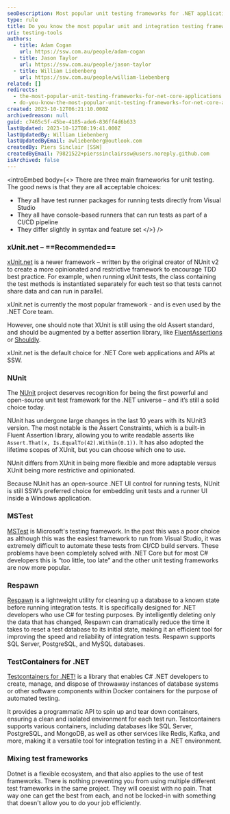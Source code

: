 ```yaml
---
seoDescription: Most popular unit testing frameworks for .NET applications include xUnit, NUnit, and MSTest, each with its own strengths and syntax.
type: rule
title: Do you know the most popular unit and integration testing frameworks for .NET applications?
uri: testing-tools
authors:
  - title: Adam Cogan
    url: https://ssw.com.au/people/adam-cogan
  - title: Jason Taylor
    url: https://ssw.com.au/people/jason-taylor
  - title: William Liebenberg
    url: https://ssw.com.au/people/william-liebenberg
related: []
redirects:
  - the-most-popular-unit-testing-frameworks-for-net-core-applications
  - do-you-know-the-most-popular-unit-testing-frameworks-for-net-core-applications
created: 2023-10-12T06:21:10.000Z
archivedreason: null
guid: c7465c5f-45be-4185-ade6-836ff4d6b633
lastUpdated: 2023-10-12T08:19:41.000Z
lastUpdatedBy: William Liebenberg
lastUpdatedByEmail: awliebenberg@outlook.com
createdBy: Piers Sinclair [SSW]
createdByEmail: 79821522+pierssinclairssw@users.noreply.github.com
isArchived: false
---
```


<introEmbed
  body={<>
There are three main frameworks for unit testing. The good news is that they are all acceptable choices:

* They all have test runner packages for running tests directly from Visual Studio
* They all have console-based runners that can run tests as part of a CI/CD pipeline
* They differ slightly in syntax and feature set
  </>}
/>
### xUnit.net – ==Recommended==

[xUnit.net](https://xunit.net/) is a newer framework – written by the original creator of NUnit v2 to create a more opinionated and restrictive framework to encourage TDD best practice. For example, when running xUnit tests, the class containing the test methods is instantiated separately for each test so that tests cannot share data and can run in parallel.

xUnit.net is currently the most popular framework - and is even used by the .NET Core team.

However, one should note that XUnit is still using the old Assert standard, and should be augmented by a better assertion library, like [FluentAssertions](https://fluentassertions.com/) or [Shouldly](https://github.com/shouldly/shouldly).

xUnit.net is the default choice for .NET Core web applications and APIs at SSW.

### NUnit

The [NUnit](https://github.com/nunit/docs) project deserves recognition for being the first powerful and open-source unit test framework for the .NET universe – and it’s still a solid choice today.

NUnit has undergone large changes in the last 10 years with its NUnit3 version. The most notable is the Assert Constraints, which is a built-in Fluent Assertion library, allowing you to write readable asserts like `Assert.That(x, Is.EqualTo(42).Within(0.1))`. It has also adopted the lifetime scopes of XUnit, but you can choose which one to use.

NUnit differs from XUnit in being more flexible and more adaptable versus XUnit being more restrictive and opinionated.

Because NUnit has an open-source .NET UI control for running tests, NUnit is still SSW’s preferred choice for embedding unit tests and a runner UI inside a Windows application.

### MSTest

[MSTest](https://docs.microsoft.com/en-us/visualstudio/test/getting-started-with-unit-testing?WT.mc_id=DT-MVP-33518) is Microsoft's testing framework. In the past this was a poor choice as although this was the easiest framework to run from Visual Studio, it was extremely difficult to automate these tests from CI/CD build servers. These problems have been completely solved with .NET Core but for most C# developers this is “too little, too late” and the other unit testing frameworks are now more popular.

### Respawn

[Respawn](https://github.com/jbogard/Respawn) is a lightweight utility for cleaning up a database to a known state before running integration tests. It is specifically designed for .NET developers who use C# for testing purposes. By intelligently deleting only the data that has changed, Respawn can dramatically reduce the time it takes to reset a test database to its initial state, making it an efficient tool for improving the speed and reliability of integration tests. Respawn supports SQL Server, PostgreSQL, and MySQL databases.

### TestContainers for .NET

[Testcontainers for .NET!](https://dotnet.testcontainers.org/) is a library that enables C# .NET developers to create, manage, and dispose of throwaway instances of database systems or other software components within Docker containers for the purpose of automated testing.

It provides a programmatic API to spin up and tear down containers, ensuring a clean and isolated environment for each test run. Testcontainers supports various containers, including databases like SQL Server, PostgreSQL, and MongoDB, as well as other services like Redis, Kafka, and more, making it a versatile tool for integration testing in a .NET environment.

### Mixing test frameworks

Dotnet is a flexible ecosystem, and that also applies to the use of test frameworks. There is nothing preventing you from using multiple different test frameworks in the same project. They will coexist with no pain. That way one can get the best from each, and not be locked-in with something that doesn't allow you to do your job efficiently.
